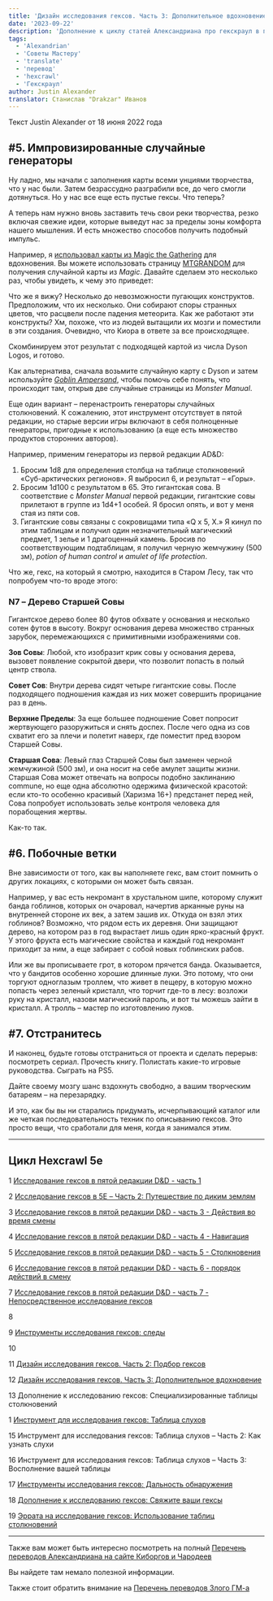 ```yaml
---
title: 'Дизайн исследования гексов. Часть 3: Дополнительное вдохновение'
date: '2023-09-22'
description: 'Дополнение к циклу статей Александриана про гекскраул в пятой редакции D&D про дизайн исследования гексов - что можно использовать в качестве вдохновения #alexandrian #gmtips #hexcrawl'
tags:
  - 'Alexandrian'
  - 'Советы Мастеру'
  - 'translate'
  - 'перевод'
  - 'hexcrawl'
  - 'Гекскраул'
author: Justin Alexander
translator: Станислав "Drakzar" Иванов
---
```


Текст Justin Alexander от 18 июня 2022 года

## #5. Импровизированные случайные генераторы

Ну ладно, мы начали с заполнения карты всеми унциями творчества, что у нас были. Затем безрассудно разграбили все, до чего смогли дотянуться. Но у нас все еще есть пустые гексы. Что теперь?

А теперь нам нужно вновь заставить течь свои реки творчества, резко включая свежие идеи, которые выведут нас за пределы зоны комфорта нашего мышления. И есть множество способов получить подобный импульс.

Например, я [использовал карты из Magic the Gathering](https://vk.com/away.php?to=https%3A%2F%2Fthealexandrian.net%2Fwordpress%2F25799%2Froleplaying-games%2F25799&cc_key=) для вдохновения. Вы можете использовать страницу [MTGRANDOM](https://vk.com/away.php?to=https%3A%2F%2Fmtgrandom.com%2F&cc_key=) для получения случайной карты из _Magic_. Давайте сделаем это несколько раз, чтобы увидеть, к чему это приведет:

Что же я вижу? Несколько до невозможности пугающих конструктов. Предположим, что их несколько. Они собирают споры странных цветов, что расцвели после падения метеорита. Как же работают эти конструкты? Хм, похоже, что из людей вытащили их мозги и поместили в эти создания. Очевидно, что Киора в ответе за все происходящее.

Скомбинируем этот результат с подходящей картой из числа Dyson Logos, и готово.

Как альтернатива, сначала возьмите случайную карту с Dyson и затем используйте [_Goblin Ampersand_](https://vk.com/away.php?to=https%3A%2F%2Fwww.youtube.com%2Fwatch%3Fv%3DIOWKUNQEf-Y&cc_key=), чтобы помочь себе понять, что происходит там, открыв две случайные страницы из _Monster Manual_.

Еще один вариант – перенастроить генераторы случайных столкновений. К сожалению, этот инструмент отсутствует в пятой редакции, но старые версии игры включают в себя полноценные генераторы, пригодные к использованию (а еще есть множество продуктов сторонних авторов).

Например, применим генераторы из первой редакции AD&D:

1. Бросим 1d8 для определения столбца на таблице столкновений «Суб-арктических регионов». Я выбросил 6, и результат – «Горы».
2. Бросим 1d100 с результатом в 65. Это гигантская сова. В соответствие с _Monster Manual_ первой редакции, гигантские совы прилетают в группе из 1d4+1 особей. Я бросил опять, и вот у меня стая из пяти сов.
3. Гигантские совы связаны с сокровищами типа «Q x 5, X.» Я кинул по этим таблицам и получил один незначительный магический предмет, 1 зелье и 1 драгоценный камень. Бросив по соответствующим подтаблицам, я получил черную жемчужину (500 зм), _potion of human control_ и _amulet of life protection_.

Что же, гекс, на который я смотрю, находится в Старом Лесу, так что попробуем что-то вроде этого:

### N7 – Дерево Старшей Совы

Гигантское дерево более 80 футов обхвате у основания и несколько сотен футов в высоту. Вокруг основания дерева множество странных зарубок, перемежающихся с примитивными изображениями сов.

**Зов Совы**: Любой, кто изобразит крик совы у основания дерева, вызовет появление сокрытой двери, что позволит попасть в полый центр ствола.

**Совет Сов**: Внутри дерева сидят четыре гигантские совы. После подходящего подношения каждая из них может совершить прорицание раз в день.

**Верхние Пределы**: За еще большее подношение Совет попросит жертвующего разоружиться и снять доспех. После чего одна из сов схватит его за плечи и полетит наверх, где поместит пред взором Старшей Совы.

**Старшая Сова**: Левый глаз Старшей Совы был заменен черной жемчужиной (500 зм), и она носит на себе амулет защиты жизни. Старшая Сова может отвечать на вопросы подобно заклинанию commune, но еще одна абсолютно одержима физической красотой: если кто-то особенно красивый (Харизма 16+) предстанет перед ней, Сова попробует использовать зелье контроля человека для порабощения жертвы.

Как-то так.

## #6. Побочные ветки

Вне зависимости от того, как вы наполняете гекс, вам стоит помнить о других локациях, с которыми он может быть связан.

Например, у вас есть некромант в хрустальном шипе, которому служит банда гоблинов, которых он очаровал, начертив арканные руны на внутренней стороне их век, а затем зашив их. Откуда он взял этих гоблинов? Возможно, что рядом есть их деревня. Они защищают дерево, на котором раз в год вырастает лишь один ярко-красный фрукт. У этого фрукта есть магические свойства и каждый год некромант приходит за ним, а еще забирает с собой новых гоблинских рабов.

Или же вы прописываете грот, в котором прячется банда. Оказывается, что у бандитов особенно хорошие длинные луки. Это потому, что они торгуют одноглазым троллем, что живет в пещеру, в которую можно попасть через зеленый кристалл, что торчит где-то в лесу: возложи руку на кристалл, назови магический пароль, и вот ты можешь зайти в кристалл. А тролль – мастер по изготовлению луков.

## #7. Отстранитесь

И наконец, будьте готовы отстраниться от проекта и сделать перерыв: посмотреть сериал. Прочесть книгу. Полистать какие-то игровые руководства. Сыграть на PS5.

Дайте своему мозгу шанс вздохнуть свободно, а вашим творческим батареям – на перезарядку.

И это, как бы вы ни старались придумать, исчерпывающий каталог или же четкая последовательность техник по описыванию гексов. Это просто вещи, что сработали для меня, когда я занимался этим.

---

## Цикл Hexcrawl 5e

1 [Исследование гексов в пятой редакции D&D - часть 1](https://cyborgsandmages.com/posts/translations/alexandrian-hexcrawl-5e-2)

2 [Исследование гексов в 5E – Часть 2: Путешествие по диким землям](https://cyborgsandmages.com/posts/translations/alexandrian-hexcrawl-5e-2)

3 [Исследование гексов в пятой редакции D&D - часть 3 - Действия во время смены](https://cyborgsandmages.com/posts/translations/alexandrian-hexcrawl-5e-3-watch-actions)

4 [Исследование гексов в пятой редакции D&D - часть 4 - Навигация](https://cyborgsandmages.com/posts/translations/alexandrian-hexcrawl-5e-4-navigation)

5 [Исследование гексов в пятой редакции D&D - часть 5 - Столкновения](https://cyborgsandmages.com/posts/translations/alexandrian-hexcrawl-5e-5-encounters)

6 [Исследование гексов в пятой редакции D&D - часть 6 - порядок действий в смену](https://cyborgsandmages.com/posts/translations/alexandrian-hexcrawl-5e-6-watch)

7 [Исследование гексов в пятой редакции D&D - часть 7 - Непосредственное исследование гексов](https://cyborgsandmages.com/posts/translations/alexandrian-hexcrawl-5e-7-hexploration)

8

9 [Инструменты исследования гексов: следы](https://cyborgsandmages.com/posts/translations/alexandrian-hexcrawl-5e-tools)

10

11 [Дизайн исследования гексов. Часть 2: Подбор гексов](https://cyborgsandmages.com/posts/translations/alexandrian-hexcrwal-5e-design-2-choice-of-hexes)

12 [Дизайн исследования гексов. Часть 3: Дополнительное вдохновение](https://cyborgsandmages.com/posts/translations/alexandrian-hexcrawl-5e-design-3-additional-inspiration)

13 Дополнение к исследованию гексов: Специализированные таблицы столкновений

1 [Инструмент для исследования гексов: Таблица слухов](https://cyborgsandmages.com/posts/translations/alexandrian-hexcrawl-5e-rumor-tables)

15 Инструмент для исследования гексов: Таблица слухов – Часть 2: Как узнать слухи

16 Инструмент для исследования гексов: Таблица слухов – Часть 3: Восполнение вашей таблицы

17 [Инструменты исследования гексов: Дальность обнаружения](https://cyborgsandmages.com/posts/translations/alexandrian-hexcrawl-5e-tools-distance)

18 [Дополнение к исследованию гексов: Свяжите ваши гексы](https://cyborgsandmages.com/posts/translations/alexandrian-hexcrawl-5e-link-hexes)

19 [Эррата на исследование гексов: Использование таблиц столкновений](https://cyborgsandmages.com/posts/translations/alexandrian-hexcrawl-5e-errata-random-encounters)

---

Также вам может быть интересно посмотреть на полный
[Перечень переводов Александриана на сайте Киборгов и Чародеев](https://cyborgsandmages.com/posts/translations/alexandrian-index)

Вы найдете там немало полезной информации.

Также стоит обратить внимание на [Перечень переводов Злого ГМ-а](https://cyborgsandmages.com/posts/translations/angrygm-index)
